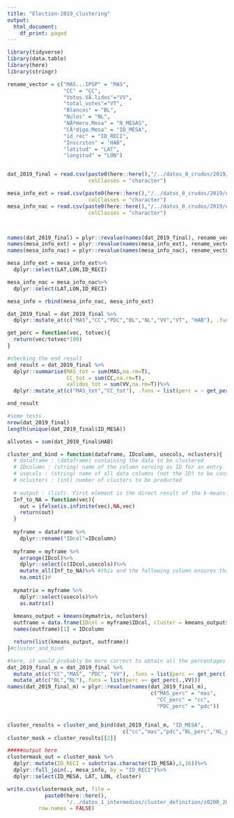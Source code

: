 ```yaml
---
title: "Election-2019_clustering"
output:
  html_document:
    df_print: paged
---
```


```r
library(tidyverse)
library(data.table)
library(here)
library(stringr)
```


```r
rename_vector = c("MAS...IPSP" = "MAS",
                  "CC" = "CC",
                  "Votos.VÃ.lidos"="VV",
                  "total_votes"="VT",
                  "Blancos" = "BL",
                  "Nulos" = "NL",
                  "NÃºmero.Mesa" = "N_MESAS",
                  "CÃ³digo.Mesa" = "ID_MESA",
                  "id_rec" = "ID_RECI",
                  "Inscritos" = "HAB",
                  "latitud" = "LAT",
                  "longitud" = "LON")


dat_2019_final = read.csv(paste0(here::here(),"/../datos_0_crudos/2019/final_comp.csv"), 
                          colClasses = "character")

mesa_info_ext = read.csv(paste0(here::here(),"/../datos_0_crudos/2019/estad_ext.csv"), 
                          colClasses = "character")
mesa_info_nac = read.csv(paste0(here::here(),"/../datos_0_crudos/2019/estad_nac.csv"), 
                          colClasses = "character")



names(dat_2019_final) = plyr::revalue(names(dat_2019_final), rename_vector)
names(mesa_info_ext) = plyr::revalue(names(mesa_info_ext), rename_vector)
names(mesa_info_nac) = plyr::revalue(names(mesa_info_nac), rename_vector)

mesa_info_ext = mesa_info_ext%>%
  dplyr::select(LAT,LON,ID_RECI)

mesa_info_nac = mesa_info_nac%>%
  dplyr::select(LAT,LON,ID_RECI)

mesa_info = rbind(mesa_info_nac, mesa_info_ext)

dat_2019_final = dat_2019_final %>%
  dplyr::mutate_at(c("MAS","CC","PDC","BL","NL","VV","VT", "HAB"), .funs = as.numeric)

```

```r
get_perc = function(vec, totvec){
  return(vec/totvec*100)
}

#checking the end result
end_result = dat_2019_final %>%
  dplyr::summarise(MAS_tot = sum(MAS,na.rm=T),
                   CC_tot = sum(CC,na.rm=T),
                   validos_tot = sum(VV,na.rm=T))%>%
  dplyr::mutate_at(c("MAS_tot","CC_tot"), .funs = list(perc = ~ get_perc(.,validos_tot)))

end_result

#some tests
nrow(dat_2019_final)
length(unique(dat_2019_final$ID_MESA))

allvotes = sum(dat_2019_final$HAB)
```

```r
cluster_and_bind = function(dataframe, IDcolumn, usecols, nclusters){
  # dataframe : (dataframe) containing the data to be clustered
  # IDcolumn : (string) name of the column serving as ID for an entry. For example: N_MESA
  # usecols : (string) name of all data columns (not the ID) to be considered for the clustering
  # nclusters : (int) number of clusters to be producted
  
  # output : (list). First element is the direct result of the k-means. Second element is a dataframe containing only the IDcolumn and the assigned cluster (sort of a mask)
  Inf_to_NA = function(vec){
    out = ifelse(is.infinite(vec),NA,vec)
    return(out)
  }
  
  myframe = dataframe %>%
    dplyr::rename("IDcol"=IDcolumn)
  
  myframe = myframe %>%
    arrange(IDcol)%>%
    dplyr::select(c(IDcol,usecols))%>%
    mutate_all(Inf_to_NA)%>% #this and the following column ensures that there is no Inf or NA value in the data, because then kmeans fails.
    na.omit()#
  
  mymatrix = myframe %>%
    dplyr::select(usecols)%>%
    as.matrix()
  
  kmeans_output = kmeans(mymatrix, nclusters)
  outframe = data.frame(IDcol = myframe$IDcol, cluster = kmeans_output$cluster)
  names(outframe)[1] = IDcolumn

  return(list(kmeans_output, outframe))
}#cluster_and_bind
```

```r
#here, it would probably be more correct to obtain all the percentages by dividing through the "VT" (Votos totales) column, but I saw that there are big irregularities in that column. There seem to be less irregularities in the valid votes (VV) column, that's why I will select this. 
dat_2019_final_m = dat_2019_final %>%
  mutate_at(c("CC","MAS", "PDC", "VV"), .funs = list(perc =~ get_perc(.,VV)))%>%
  mutate_at(c("BL","NL"),.funs = list(perc =~ get_perc(.,VV)))
names(dat_2019_final_m) = plyr::revalue(names(dat_2019_final_m),
                                              c("MAS_perc" = "mas",
                                                "CC_perc" = "cc",
                                                "PDC_perc" = "pdc"))


cluster_results = cluster_and_bind(dat_2019_final_m, "ID_MESA", 
                                     c("cc","mas","pdc","BL_perc","NL_perc"),4)
cluster_mask = cluster_results[[2]]

#####output here
clustermask_out = cluster_mask %>%
  dplyr::mutate(ID_RECI = substr(as.character(ID_MESA),1,16))%>%
  dplyr::full_join(., mesa_info, by = "ID_RECI")%>%
  dplyr::select(ID_MESA, LAT, LON, cluster)

write.csv(clustermask_out, file =
            paste0(here::here(),
                   "/../datos_1_intermedios/cluster_definition/z020R_2019_clustered_4.csv"),
          row.names = FALSE)

```
